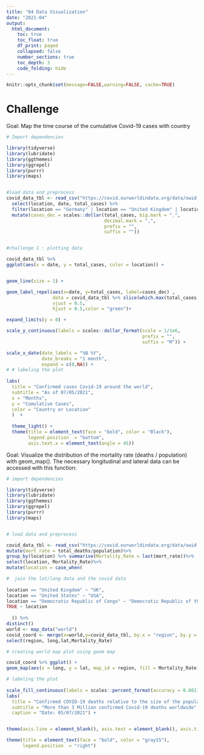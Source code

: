 ```yaml
---
title: "04 Data Visualization"
date: "2021-04"
output:
  html_document:
    toc: true
    toc_float: true
    df_print: paged
    collapsed: false
    number_sections: true
    toc_depth: 3
    code_folding: hide
---
```


```r
knitr::opts_chunk$set(message=FALSE,warning=FALSE, cache=TRUE)
```
# Challenge 

Goal: Map the time course of the cumulative Covid-19 cases with country 

```r
# Import dependencies 

library(tidyverse)
library(lubridate)
library(ggthemes)
library(ggrepel)
library(purrr)
library(maps)


#load data and preprocess 
covid_data_tbl <- read_csv("https://covid.ourworldindata.org/data/owid-covid-data.csv") %>%
  select(location, date, total_cases) %>%
  filter(location == "Germany" | location == "United Kingdom" | location == "France" | location == "Spain" | location == "United States")%>%
  mutate(cases_dec = scales::dollar(total_cases, big.mark = ".", 
                                    decimal.mark = ",", 
                                    prefix = "", 
                                    suffix = ""))


#challenge 1 : plotting data

covid_data_tbl %>%
ggplot(aes(x = date, y = total_cases, color = location)) +


geom_line(size = 1) +

geom_label_repel(aes(x=date, y=total_cases, label=cases_dec) , 
                 data = covid_data_tbl %>% slice(which.max(total_cases)),
                 vjust = 0.5, 
                 hjust = 0.5,color = "green")+

expand_limits(y = 0) +

scale_y_continuous(labels = scales::dollar_format(scale = 1/1e6,
                                                  prefix = "",
                                                  suffix = "M")) +

scale_x_date(date_labels = "%B %Y", 
             date_breaks = "1 month", 
             expand = c(0,NA)) +
# # labeling the plot
  
labs(
  title = "Confirmed cases Covid-19 around the world",
  subtitle = "As of 07/05/2021",
  x = "Months",
  y = "Cumulative Cases",
  color = "Country or Location"
  )  +
  
  theme_light() +
  theme(title = element_text(face = "bold", color = "Black"),
        legend.position  = "bottom",
        axis.text.x = element_text(angle = 45))

```

Goal: Visualize the distribution of the mortality rate (deaths / population) with geom_map(). The necessary longitudinal and lateral data can be accessed with this function:

```r
# import dependencies 

library(tidyverse)
library(lubridate)
library(ggthemes)
library(ggrepel)
library(purrr)
library(maps)


# load data and preprocess 

covid_data_tbl <- read_csv("https://covid.ourworldindata.org/data/owid-covid-data.csv")%>%
mutate(mort_rate = total_deaths/population)%>%
group_by(location) %>% summarise(Mortality_Rate = last(mort_rate))%>%
select(location, Mortality_Rate)%>%
mutate(location = case_when(

#  join the lat/long data and the covid data   
  
location == "United Kingdom" ~ "UK",
location == "United States" ~ "USA",
location == "Democratic Republic of Congo" ~ "Democratic Republic of the Congo",
TRUE ~ location
    
  )) %>%
distinct()
world <- map_data("world")
covid_coord <- merge(x=world,y=covid_data_tbl, by.x = "region", by.y = "location")%>%
select(region, long,lat,Mortality_Rate)

# creating world map plot using geom map

covid_coord %>% ggplot() + 
geom_map(aes(x = long, y = lat, map_id = region, fill = Mortality_Rate), map = world) +

# labeling the plot
  
scale_fill_continuous(labels = scales::percent_format(accuracy = 0.001), low = "navyblue", high = "turquoise1") +
labs(
  title = "Confirmed COVID-19 deaths relative to the size of the population",
  subtitle = "More than 3 Million confirmed Covid-19 deaths worldwide",
  caption = "Date: 05/07/2021") +


theme(axis.line = element_blank(), axis.text = element_blank(), axis.ticks = element_blank(), axis.title = element_blank()) +

theme(title = element_text(face = "bold", color = "gray15"),
      legend.position  = "right")



```
